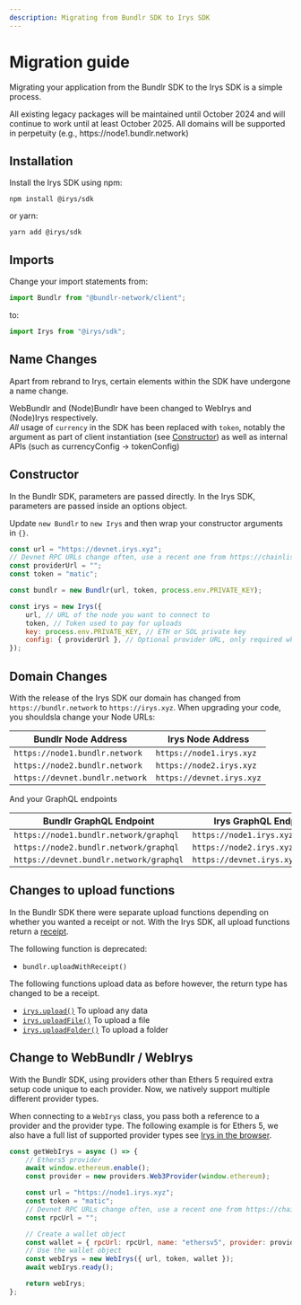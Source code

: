 ```yaml
---
description: Migrating from Bundlr SDK to Irys SDK
---
```



# Migration guide

Migrating your application from the Bundlr SDK to the Irys SDK is a simple process.

<Callout type="info" emoji="ℹ️">
	All existing legacy packages will be maintained until October 2024 and will continue to work until at least October
	2025. All domains will be supported in perpetuity (e.g., https://node1.bundlr.network)
</Callout>

## Installation

Install the Irys SDK using npm:

```console
npm install @irys/sdk
```

or yarn:

```console
yarn add @irys/sdk
```

## Imports

Change your import statements from:

```js
import Bundlr from "@bundlr-network/client";
```

to:

```js
import Irys from "@irys/sdk";
```

## Name Changes

Apart from rebrand to Irys, certain elements within the SDK have undergone a name change.

WebBundlr and (Node)Bundlr have been changed to WebIrys and (Node)Irys respectively. \
_All_ usage of `currency` in the SDK has been replaced with `token`, notably the argument as part of client instantiation (see [Constructor](migration-guide#constructor))
as well as internal APIs (such as currencyConfig -> tokenConfig)

## Constructor

In the Bundlr SDK, parameters are passed directly. In the Irys SDK, parameters are passed inside an options object.

Update `new Bundlr` to `new Irys` and then wrap your constructor arguments in `{}`.

```js
const url = "https://devnet.irys.xyz";
// Devnet RPC URLs change often, use a recent one from https://chainlist.org/
const providerUrl = "";
const token = "matic";

const bundlr = new Bundlr(url, token, process.env.PRIVATE_KEY);

const irys = new Irys({
	url, // URL of the node you want to connect to
	token, // Token used to pay for uploads
	key: process.env.PRIVATE_KEY, // ETH or SOL private key
	config: { providerUrl }, // Optional provider URL, only required when using Devnet
});
```

## Domain Changes

With the release of the Irys SDK our domain has changed from `https://bundlr.network` to `https://irys.xyz`. When upgrading your code, you shouldsla change your Node URLs:

| Bundlr Node Address             | Irys Node Address         |
| ------------------------------- | ------------------------- |
| `https://node1.bundlr.network`  | `https://node1.irys.xyz`  |
| `https://node2.bundlr.network`  | `https://node2.irys.xyz`  |
| `https://devnet.bundlr.network` | `https://devnet.irys.xyz` |

And your GraphQL endpoints

| Bundlr GraphQL Endpoint                 | Irys GraphQL Endpoint             |
| --------------------------------------- | --------------------------------- |
| `https://node1.bundlr.network/graphql`  | `https://node1.irys.xyz/graphql`  |
| `https://node2.bundlr.network/graphql`  | `https://node2.irys.xyz/graphql`  |
| `https://devnet.bundlr.network/graphql` | `https://devnet.irys.xyz/graphql` |

## Changes to upload functions

In the Bundlr SDK there were separate upload functions depending on whether you wanted a receipt or not. With the Irys SDK, all upload functions return a [receipt](/learn/receipts).

The following function is deprecated:

- `bundlr.uploadWithReceipt()`

The following functions upload data as before however, the return type has changed to be a receipt.

- [`irys.upload()`](./api/upload) To upload any data
- [`irys.uploadFile()`](./api/uploadFile) To upload a file
- [`irys.uploadFolder()`](./api/uploadFolder) To upload a folder

## Change to WebBundlr / WebIrys

With the Bundlr SDK, using providers other than Ethers 5 required extra setup code unique to each provider. Now, we natively support multiple different provider types.

When connecting to a `WebIrys` class, you pass both a reference to a provider and the provider type. The following example is for Ethers 5, we also have a full list of supported provider types see [Irys in the browser](/developer-docs/irys-sdk/irys-in-the-browser).

```js
const getWebIrys = async () => {
	// Ethers5 provider
	await window.ethereum.enable();
	const provider = new providers.Web3Provider(window.ethereum);

	const url = "https://node1.irys.xyz";
	const token = "matic";
	// Devnet RPC URLs change often, use a recent one from https://chainlist.org/
	const rpcUrl = "";

	// Create a wallet object
	const wallet = { rpcUrl: rpcUrl, name: "ethersv5", provider: provider };
	// Use the wallet object
	const webIrys = new WebIrys({ url, token, wallet });
	await webIrys.ready();

	return webIrys;
};
```
